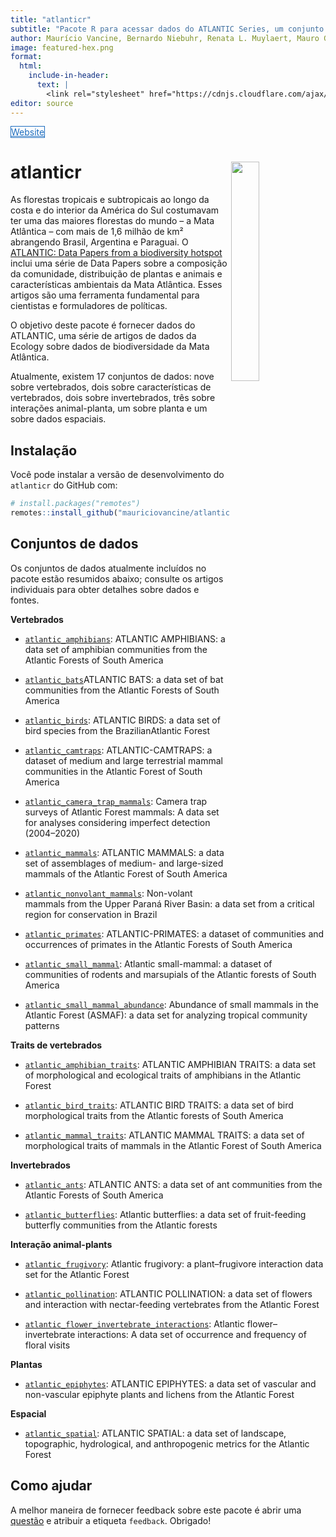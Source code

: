 ```yaml
---
title: "atlanticr"
subtitle: "Pacote R para acessar dados do ATLANTIC Series, um conjunto de data papers sobre biodiversidade e dados geoespaciais da Mata Atlântica."
author: Maurício Vancine, Bernardo Niebuhr, Renata L. Muylaert, Mauro Galetti, Milton Cezar Ribeiro
image: featured-hex.png
format:
  html:
    include-in-header: 
      text: |
        <link rel="stylesheet" href="https://cdnjs.cloudflare.com/ajax/libs/font-awesome/6.5.0/css/all.min.css">
editor: source
---
```


<div class="mt-4 d-flex flex-row flex-wrap gap-1 justify-content-left justify-content-sm-start" role="group" aria-label="Links">
  <a href="https://mauriciovancine.github.io/atlanticr/" class="btn btn-custom text-capitalize" target="_blank"><i class="fas fa-link me-1"></i>Website</a>
</div>

<style>
  .btn-custom {
    background-color: white;
    border: 1px solid #1c6cbe; /* Borda azul */
    color: #1c6cbe; /* Texto azul */
    transition: background-color 0.3s, color 0.3s;
  }
  .btn-custom:hover {
    background-color: #1c6cbe; /* Cor de fundo azul ao passar o mouse */
    color: white; /* Texto branco */
  }
</style>

# **atlanticr** <img src="featured-hex.png" align="right" width="30%" min-width="120px"/>

As florestas tropicais e subtropicais ao longo da costa e do interior da América do Sul costumavam ter uma das maiores florestas do mundo – a Mata Atlântica – com mais de 1,6 milhão de km² abrangendo Brasil, Argentina e Paraguai. O [ATLANTIC: Data Papers from a biodiversity hotspot](https://esajournals.onlinelibrary.wiley.com/doi/toc/10.1002/(ISSN)1939-9170.AtlanticPapers) inclui uma série de Data Papers sobre a composição da comunidade, distribuição de plantas e animais e características ambientais da Mata Atlântica. Esses artigos são uma ferramenta fundamental para cientistas e formuladores de políticas.

O objetivo deste pacote é fornecer dados do ATLANTIC, uma série de artigos de dados da Ecology sobre dados de biodiversidade da Mata Atlântica.

Atualmente, existem 17 conjuntos de dados: nove sobre vertebrados, dois sobre características de vertebrados, dois sobre invertebrados, três sobre interações animal-planta, um sobre planta e um sobre dados espaciais.

## Instalação

Você pode instalar a versão de desenvolvimento do `atlanticr` do GitHub com:

``` r
# install.packages("remotes")
remotes::install_github("mauriciovancine/atlanticr")
```

## Conjuntos de dados

Os conjuntos de dados atualmente incluídos no pacote estão resumidos abaixo; consulte os artigos individuais para obter detalhes sobre dados e fontes.

**Vertebrados**

- [`atlantic_amphibians`](https://mauriciovancine.github.io/atlanticr/reference/atlantic_amphibians.html): ATLANTIC AMPHIBIANS: a data set of amphibian communities from the Atlantic Forests of South America

- [`atlantic_bats`](https://mauriciovancine.github.io/atlanticr/reference/atlantic_bats.html)ATLANTIC BATS: a data set of bat communities from the Atlantic Forests of South America

- [`atlantic_birds`](https://mauriciovancine.github.io/atlanticr/reference/atlantic_birds.html): ATLANTIC BIRDS: a data set of bird species from the BrazilianAtlantic Forest

- [`atlantic_camtraps`](https://mauriciovancine.github.io/atlanticr/reference/atlantic_camtraps.html): ATLANTIC-CAMTRAPS: a dataset of medium and large terrestrial mammal communities in the Atlantic Forest of South America

- [`atlantic_camera_trap_mammals`](https://mauriciovancine.github.io/atlanticr/reference/atlantic_camera_trap_mammals.html): Camera trap surveys of Atlantic Forest mammals: A data set for analyses considering imperfect detection (2004–2020)

- [`atlantic_mammals`](https://mauriciovancine.github.io/atlanticr/reference/atlantic_mammals.html): ATLANTIC MAMMALS: a data set of assemblages of medium- and large-sized mammals of the Atlantic Forest of South America

- [`atlantic_nonvolant_mammals`](https://mauriciovancine.github.io/atlanticr/reference/atlantic_nonvolant_mammals.html): Non-volant mammals from the Upper Paraná River Basin: a data   set from a critical region for conservation in Brazil

- [`atlantic_primates`](https://mauriciovancine.github.io/atlanticr/reference/atlantic_primates.html): ATLANTIC-PRIMATES: a dataset of communities and occurrences of primates in the Atlantic Forests of South America

- [`atlantic_small_mammal`](https://mauriciovancine.github.io/atlanticr/reference/atlantic_small_mammal.html): Atlantic small-mammal: a dataset of communities of rodents and marsupials of the Atlantic forests of South America

- [`atlantic_small_mammal_abundance`](https://mauriciovancine.github.io/atlanticr/reference/atlantic_small_mammal_abundance.html): Abundance of small mammals in the Atlantic Forest (ASMAF): a data set for analyzing tropical community patterns

**Traits de vertebrados**

- [`atlantic_amphibian_traits`](https://mauriciovancine.github.io/atlanticr/reference/atlantic_mammal_traits.html): ATLANTIC AMPHIBIAN TRAITS: a data set of morphological and ecological traits of amphibians in the Atlantic Forest

- [`atlantic_bird_traits`](https://mauriciovancine.github.io/atlanticr/reference/atlantic_bird_traits.html): ATLANTIC BIRD TRAITS: a data set of bird morphological traits from the Atlantic forests of South America

- [`atlantic_mammal_traits`](https://mauriciovancine.github.io/atlanticr/reference/atlantic_mammal_traits.html): ATLANTIC MAMMAL TRAITS: a data set of morphological traits of mammals in the Atlantic Forest of South America

**Invertebrados**

- [`atlantic_ants`](https://mauriciovancine.github.io/atlanticr/reference/atlantic_ants.html): ATLANTIC ANTS: a data set of ant communities from the Atlantic Forests of South America

- [`atlantic_butterflies`](https://mauriciovancine.github.io/atlanticr/reference/atlantic_butterflies.html): Atlantic butterflies: a data set of fruit-feeding butterfly communities from the Atlantic forests

**Interação animal-plants**

- [`atlantic_frugivory`](https://mauriciovancine.github.io/atlanticr/reference/atlantic_frugivory.html): Atlantic frugivory: a plant–frugivore interaction data set for the Atlantic Forest

- [`atlantic_pollination`](https://mauriciovancine.github.io/atlanticr/reference/atlantic_pollination.html): ATLANTIC POLLINATION: a data set of flowers and interaction with nectar-feeding vertebrates from the Atlantic Forest

- [`atlantic_flower_invertebrate_interactions`](https://mauriciovancine.github.io/atlanticr/reference/atlantic_flower_invertebrate_interactions.html): Atlantic flower–invertebrate interactions: A data set of occurrence and frequency of floral visits

**Plantas**

- [`atlantic_epiphytes`](https://mauriciovancine.github.io/atlanticr/reference/atlantic_epiphytes.html): ATLANTIC EPIPHYTES: a data set of vascular and non-vascular epiphyte plants and lichens from the Atlantic Forest

**Espacial**

- [`atlantic_spatial`](https://mauriciovancine.github.io/atlanticr/reference/atlantic_spatial.html): ATLANTIC SPATIAL: a data set of landscape, topographic, hydrological, and anthropogenic metrics for the Atlantic Forest

## Como ajudar

A melhor maneira de fornecer feedback sobre este pacote é abrir uma [questão](https://github.com/mauriciovancine/atlanticr/issues) e atribuir a etiqueta `feedback`. Obrigado!
